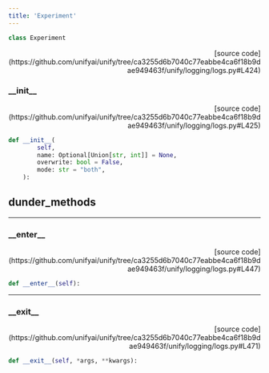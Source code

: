 ```yaml
---
title: 'Experiment'
---
```


```python
class Experiment
```

<p align="right">[source code](https://github.com/unifyai/unify/tree/ca3255d6b7040c77eabbe4ca6f18b9dae949463f/unify/logging/logs.py#L424)</p>



### \_\_init\_\_

<p align="right">[source code](https://github.com/unifyai/unify/tree/ca3255d6b7040c77eabbe4ca6f18b9dae949463f/unify/logging/logs.py#L425)</p>

```python
def __init__(
        self,
        name: Optional[Union[str, int]] = None,
        overwrite: bool = False,
        mode: str = "both",
    ):
```



## dunder_methods

---

### \_\_enter\_\_

<p align="right">[source code](https://github.com/unifyai/unify/tree/ca3255d6b7040c77eabbe4ca6f18b9dae949463f/unify/logging/logs.py#L447)</p>

```python
def __enter__(self):
```



---

### \_\_exit\_\_

<p align="right">[source code](https://github.com/unifyai/unify/tree/ca3255d6b7040c77eabbe4ca6f18b9dae949463f/unify/logging/logs.py#L471)</p>

```python
def __exit__(self, *args, **kwargs):
```

